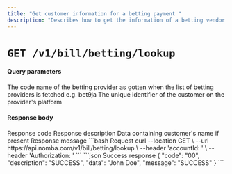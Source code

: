```yaml
---
title: "Get customer information for a betting payment "
description: "Describes how to get the information of a betting vendor's customer"
---
```


# `GET /v1/bill/betting/lookup`

#### Query parameters

<ParamField query="providerId" type="string">
    The code name of the betting provider as gotten when the list of betting providers is fetched e.g. bet9ja
</ParamField>

<ParamField query="customerId" type="string">
    The unique identifier of the customer on the provider's platform
</ParamField>

#### Response body

<ResponseField name="code" type="string" required>
    Response code
</ResponseField>

<ResponseField name="description" type="string" required>
    Response description
</ResponseField>

<ResponseField name="data" type="string" required>
    Data containing customer's name if present
</ResponseField>

<ResponseField name="message" type="string" required>
    Response message
</ResponseField>

<RequestExample>
    ```bash Request
    curl --location GET \
    --url https://api.nomba.com/v1/bill/betting/lookup \
    --header 'accountId: <accountId>' \
    --header 'Authorization: <token>'
        ```
</RequestExample>

<ResponseExample>
    ```json Success response
    {
        "code": "00",
        "description": "SUCCESS",
        "data": "John Doe",
        "message": "SUCCESS"
    }
    ```
</ResponseExample>
